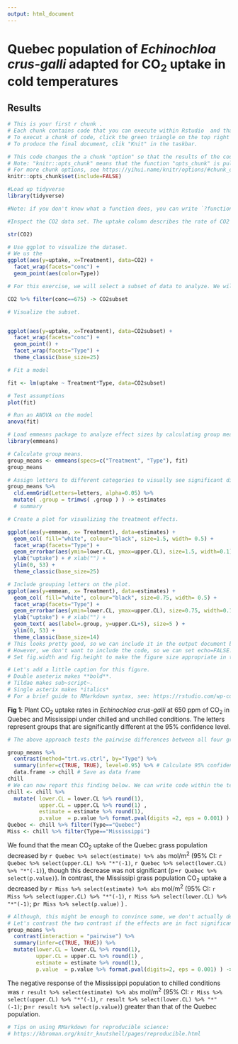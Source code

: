 ```yaml
---
output: html_document
---
```


# Quebec population of *Echinochloa crus-galli* adapted for CO~2~ uptake in cold temperatures

## Results

```r
# This is your first r chunk .
# Each chunk contains code that you can execute within Rstudio  and that can produce results that will be displayed in the output document.
# To execut a chunk of code, click the green triangle on the top right of this code chunk
# To produce the final document, clik "Knit" in the taskbar.

# This code changes the a chunk "option" so that the results of the code are hidden in the output document (include=FALSE) and so that results from chunks that have not changed are not-re computed (cache=TRUE). The last one may cause unexpected results so, you may want to change it to FALSE.
# Note: "knitr::opts_chunk" means that the function "opts_chunk" is pulled from the knitr package.  We do this to avoid loading the knitr library for a one-time use.
# For more chunk options, see https://yihui.name/knitr/options/#chunk_options
knitr::opts_chunk$set(include=FALSE)
```

```r
#Load up tidyverse
library(tidyverse)

#Note: if you don't know what a function does, you can write `?function` to find out what it means. Also `%>%` is a pipe. This operator passes the output of the function on the left to the function on the right. For example, `25 %>% sqrt` is the same as `sqrt(5)`.

```



```r

#Inspect the CO2 data set. The uptake column describes the rate of CO2 uptake (umol/m^2) by grasses from two Echinochloa crus-galli populations: Quebec and Mississippi, and under two conditions: chilled or unchilled. We expect that the Quebec population is better adapted to cold conditions and can take up CO2 equally well in chilled or unchilled conditions. Furthermore, the tests were conducted at different CO2 concentration Mississippi grasses are expected to take up CO2 equally well in all conditions. 

str(CO2)
```

```r
# Use ggplot to visualize the dataset.
# We us the 
ggplot(aes(y=uptake, x=Treatment), data=CO2) + 
  facet_wrap(facets="conc") + 
  geom_point(aes(color=Type))
```

```r
# For this exercise, we will select a subset of data to analyze. We will restrict ourselves to CO~2~ uptake rates of 675.

CO2 %>% filter(conc==675) -> CO2subset
```

```r
# Visualize the subset.


ggplot(aes(y=uptake, x=Treatment), data=CO2subset) + 
  facet_wrap(facets="conc") + 
  geom_point() +
  facet_wrap(facets="Type") +
  theme_classic(base_size=25)
```


```r

# Fit a model

fit <- lm(uptake ~ Treatment*Type, data=CO2subset)

```

```r
# Test assumptions
plot(fit)
```

```r
# Run an ANOVA on the model
anova(fit)
```

```r
# Load emmeans package to analyze effect sizes by calculating group means and calculating comaprisons.
library(emmeans)
```

```r
# Calculate group means.
group_means <- emmeans(specs=c("Treatment", "Type"), fit)
group_means
```

```r
# Assign letters to different categories to visually see significant differences.
group_means %>% 
  cld.emmGrid(Letters=letters, alpha=0.05) %>%
  mutate( .group = trimws( .group ) ) -> estimates
  # summary
```

```r
# Create a plot for visualizing the treatment effects.

ggplot(aes(y=emmean, x= Treatment), data=estimates) + 
  geom_col( fill="white", colour="black", size=1.5, width= 0.5) +
  facet_wrap(facets="Type") + 
  geom_errorbar(aes(ymin=lower.CL, ymax=upper.CL), size=1.5, width=0.1) +
  ylab("uptake") + # xlab("") +
  ylim(0, 53) +
  theme_classic(base_size=25)
```

```r
# Include grouping letters on the plot.
ggplot(aes(y=emmean, x= Treatment), data=estimates) + 
  geom_col( fill="white", colour="black", size=0.75, width= 0.5) +
  facet_wrap(facets="Type") +
  geom_errorbar(aes(ymin=lower.CL, ymax=upper.CL), size=0.75, width=0.1) +
  ylab("uptake") + # xlab("") +
  geom_text( aes(label=.group, y=upper.CL+5), size=5 ) +
  ylim(0, 53) +
  theme_classic(base_size=14) 
# This looks pretty good, so we can include it in the output document by changing the "include" chunk option for this specific chunk in it's header (include=TRUE)
# However, we don't want to include the code, so we can set echo=FALSE. Note that we could have done this in the first chunk where we set defaults.
# Set fig.width and fig.height to make the figure size appropriate in the output document

```

```r
# Let's add a little caption for this figure. 
# Double aseterix makes **bold**. 
# Tildae makes sub~script~.
# Single asterix makes *italics*
# For a brief guide to RMarkdown syntax, see: https://rstudio.com/wp-content/uploads/2015/02/rmarkdown-cheatsheet.pdf
```

**Fig 1**: Plant CO~2~ uptake rates in *Echinochloa crus-galli* at 650 ppm of CO~2~ in Quebec and Mississippi under chilled and unchilled conditions. The letters represent groups that are significantly different at the 95% confidence level.

```r
# The above approach tests the pairwise differences between all four groups. However, this is more comparisons than we are really interested in. Let's begin by focusing in on two comparisons. We draw two contrasts (i.e. comparisons), between the chilled and unchilled treatment in each of the two populations.

group_means %>% 
  contrast(method="trt.vs.ctrl", by="Type") %>% 
  summary(infer=c(TRUE, TRUE), level=0.95) %>% # Calculate 95% confidence intervals
  data.frame -> chill # Save as data frame
chill
# We can now report this finding below. We can write code within the text, but to make it simpler, we pre-filter for each population and round the numbers.
chill <- chill %>% 
  mutate( lower.CL = lower.CL %>% round(1), 
          upper.CL = upper.CL %>% round(1) , 
          estimate = estimate %>% round(1),
          p.value  = p.value %>% format.pval(digits =2, eps = 0.001) )
Quebec <- chill %>% filter(Type=="Quebec")
Miss <- chill %>% filter(Type=="Mississippi")
```

We found that the mean CO~2~ uptake of the Quebec grass population decreased by 
`r Quebec %>% select(estimate) %>% abs` \mu mol/m^2^
(95% CI: `r Quebec %>% select(upper.CL) %>% "*"(-1)`, `r Quebec %>% select(lower.CL) %>% "*"(-1)`), though this decrease was not significant (p=`r Quebec %>% select(p.value)`).
In contrast, the Mississipi grass population CO~2~ uptake a decreased by `r Miss %>% select(estimate) %>% abs` \mu mol/m^2^
(95% CI: `r Miss %>% select(upper.CL) %>% "*"(-1)`, `r Miss %>% select(lower.CL) %>% "*"(-1)`; p`r Miss %>% select(p.value)` ) . 

```r
# Although, this might be enough to convince some, we don't actually demonstrate that there is a significant difference between the populations, just that one has a large effect size and another, a small one.
# Let's contrast the two contrast if the effects are in fact significantly different
group_means %>% 
  contrast(interaction = "pairwise") %>%
  summary(infer=c(TRUE, TRUE)) %>%
  mutate(lower.CL = lower.CL %>% round(1), 
         upper.CL = upper.CL %>% round(1) , 
         estimate = estimate %>% round(1),
         p.value  = p.value %>% format.pval(digits=2, eps = 0.001) ) -> result


```

The negative response of the Mississippi population to chilled conditions was `r result %>% select(estimate) %>% abs` \mu mol/m^2^
(95% CI: `r Miss %>% select(upper.CL) %>% "*"(-1)`, `r result %>% select(lower.CL) %>% "*"(-1)`; p=`r result %>% select(p.value)`) greater than that of the Quebec population.


```r
# Tips on using RMarkdown for reproducible science:
# https://kbroman.org/knitr_knutshell/pages/reproducible.html
```
